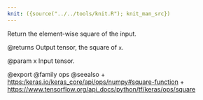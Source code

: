 ```yaml
---
knit: ({source("../../tools/knit.R"); knit_man_src})
---
```

Return the element-wise square of the input.

@returns
    Output tensor, the square of `x`.

@param x Input tensor.

@export
@family ops
@seealso
+ <https:/keras.io/keras_core/api/ops/numpy#square-function>
+ <https://www.tensorflow.org/api_docs/python/tf/keras/ops/square>
